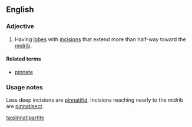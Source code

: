 ==English==

===Adjective===
{{en-adj|-}}

# {{botany|of leaves}} Having [[lobe]]s with [[incision]]s that extend more than half-way toward the [[midrib]].

====Related terms====
* [[pinnate]]

===Usage notes===
Less deep incisions are [[pinnatifid]]. Incisions reaching nearly to the midrib are [[pinnatisect]].

[[ta:pinnatipartite]]
